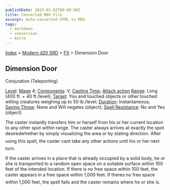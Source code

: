 ```yaml
---
publishDate: 2023-01-02T00:00:00Z
title: Converted MDX File
excerpt: Auto-converted HTML to MDX.
tags:
  - markdown
  - conversion
  - Astro
---
```






[Index](-index) > [Modern d20 SRD](modern-d20-srd-index) > [FX](modern-d20-srd-fx-index) > Dimension Door




## Dimension Door


Conjuration (Teleporting)


[Level](modern-d20-srd-fx-level): [Mage](modern-d20-srd-classes-advanced-mage) 4; [Components](modern-d20-srd-fx-components): V; [Casting Time](modern-d20-srd-fx-casting-time); [Attack action](modern-d20-srd-combat-attack-actions) [Range](modern-d20-srd-fx-range): Long (400 ft. + 40 ft./level); [Target](modern-d20-srd-fx-target): You and touched objects or other touched willing creatures weighing up to 50 lb./level; [Duration](modern-d20-srd-fx-duration):  Instantaneous; [Saving Throw](modern-d20-srd-basics-saving-throws): None and Will negates (object); [Spell Resistance](modern-d20-srd-special-abilities-spell-resistance): No and Yes (object)


The caster instantly transfers him or herself from his or her current location to any other spot within range. The caster always arrives at exactly the spot desiredwhether by simply visualizing the area or by stating direction.  After using this spell, the caster cant take any other actions until his or her next turn.


If the caster arrives in a place that is already occupied by a solid body, he or she is transported to a random open space on a suitable surface within 100 feet of the intended location. If there is no free space within 100 feet, the caster appears in a free space within 1,000 feet. If theres no free space within 1,000 feet, the spell fails and the caster remains where he or she is.




